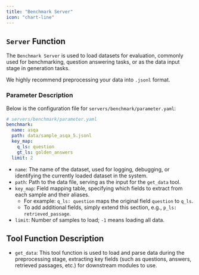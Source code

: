 ```yaml
---
title: "Benchmark Server"
icon: "chart-line"
---
```


## `Server` Function

The `Benchmark Server` is used to load datasets for evaluation, commonly used for benchmarking, question answering tasks, or as the data input stage in generation tasks.

We highly recommend preprocessing your data into `.jsonl` format.

### Parameter Description

Below is the configuration file for `servers/benchmark/parameter.yaml`:

```yaml
# servers/benchmark/parameter.yaml
benchmark:
  name: asqa
  path: data/sample_asqa_5.jsonl
  key_map:
    q_ls: question
    gt_ls: golden_answers
  limit: 2
```

- `name`: The name of the dataset, used for logging, debugging, or identifying the currently loaded dataset in the system.
- `path`: Path to the data file, serving as the input for the `get_data` tool.
- `key_map`: Field mapping table, specifying which fields to extract from each sample and their aliases.
  - For example: `q_ls: question` maps the original field `question` to `q_ls`.
  - To add additional fields, simply extend this section, e.g., `p_ls: retrieved_passage`.
- `limit`: Number of samples to load; `-1` means loading all data.

## Tool Function Description

- `get_data`: This tool function is used to load and parse data during the preprocessing stage, extracting key fields (such as questions, answers, retrieved passages, etc.) for downstream modules to use.
